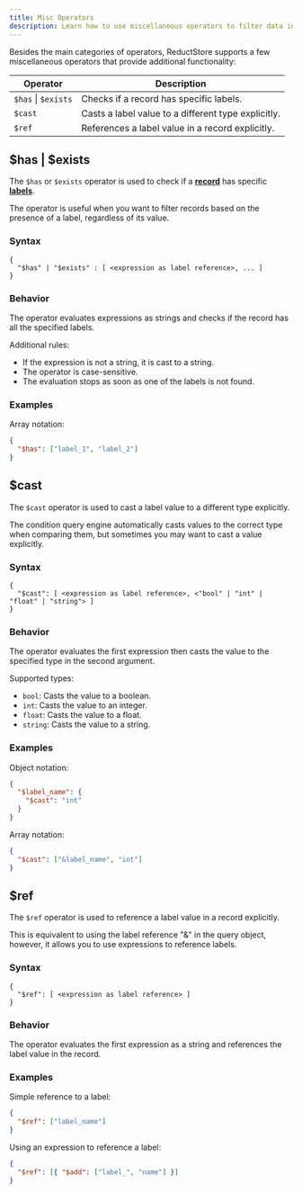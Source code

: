```yaml
---
title: Misc Operators
description: Learn how to use miscellaneous operators to filter data in ReductStore.
---
```


Besides the main categories of operators, ReductStore supports a few miscellaneous operators that provide additional functionality:

| Operator            | Description                                         |
| ------------------- | --------------------------------------------------- |
| `$has` \| `$exists` | Checks if a record has specific labels.             |
| `$cast`             | Casts a label value to a different type explicitly. |
| `$ref`              | References a label value in a record explicitly.    |

## $has | $exists

The `$has` or `$exists` operator is used to check if a [**record**](../glossary#record) has specific [**labels**](../glossary#label).

The operator is useful when you want to filter records based on the presence of a label, regardless of its value.

### Syntax

```
{
  "$has" | "$exists" : [ <expression as label reference>, ... ]
}
```

### Behavior

The operator evaluates expressions as strings and checks if the record has all the specified labels.

Additional rules:

- If the expression is not a string, it is cast to a string.
- The operator is case-sensitive.
- The evaluation stops as soon as one of the labels is not found.

### Examples

Array notation:

```json
{
  "$has": ["label_1", "label_2"]
}
```

## $cast

The `$cast` operator is used to cast a label value to a different type explicitly.

The condition query engine automatically casts values to the correct type when comparing them, but sometimes you may want to cast a value explicitly.

### Syntax

```
{
  "$cast": [ <expression as label reference>, <"bool" | "int" | "float" | "string"> ]
}
```

### Behavior

The operator evaluates the first expression then casts the value to the specified type in the second argument.

Supported types:

- `bool`: Casts the value to a boolean.
- `int`: Casts the value to an integer.
- `float`: Casts the value to a float.
- `string`: Casts the value to a string.

### Examples

Object notation:

```json
{
  "$label_name": {
    "$cast": "int"
  }
}
```

Array notation:

```json
{
  "$cast": ["&label_name", "int"]
}
```

## $ref

The `$ref` operator is used to reference a label value in a record explicitly.

This is equivalent to using the label reference "&" in the query object, however, it allows you to use expressions to reference labels.

### Syntax

```
{
  "$ref": [ <expression as label reference> ]
}
```

### Behavior

The operator evaluates the first expression as a string and references the label value in the record.

### Examples

Simple reference to a label:

```json
{
  "$ref": ["label_name"]
}
```

Using an expression to reference a label:

```json
{
  "$ref": [{ "$add": ["label_", "name"] }]
}
```
